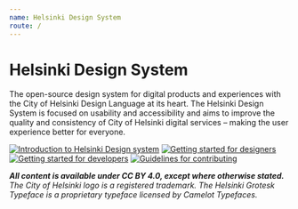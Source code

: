 ```yaml
---
name: Helsinki Design System
route: /
---
```



# Helsinki Design System

<LargeParagraph>
    The open-source design system for digital products and experiences with the City of Helsinki Design Language at its heart. The Helsinki Design System is focused on usability and accessibility and aims to improve the quality and consistency of City of Helsinki digital services – making the user experience better for everyone.
</LargeParagraph>

[![Introduction to Helsinki Design system](../static/start-intro-block.svg)](/introduction "Introduction to Helsinki Design system")
[![Getting started for designers](../static/start-design-block.svg)](/designers "Getting started for designers")
[![Getting started for developers](../static/start-develop-block.svg)](/developers "Getting started for developers")
[![Guidelines for contributing](../static/start-contribute-block.svg)](/contributing "Guidelines for contributing")

_**All content is available under CC BY 4.0, except where otherwise stated.** The City of Helsinki logo is a registered trademark. The Helsinki Grotesk Typeface is a proprietary typeface licensed by Camelot Typefaces._
